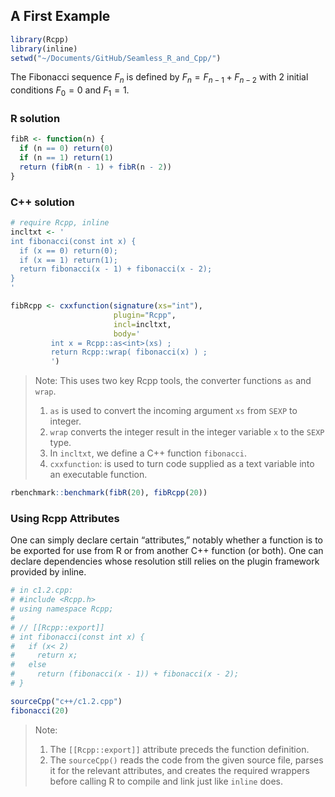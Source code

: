 ## A First Example
```r
library(Rcpp)
library(inline)
setwd("~/Documents/GitHub/Seamless_R_and_Cpp/")
```

The Fibonacci sequence $F_n$ is defined by $F_n = F_{n-1} + F_{n-2}$ with 2 initial conditions $F_0 = 0$ and $F_1 = 1$. 

### R solution
```r
fibR <- function(n) {
  if (n == 0) return(0)
  if (n == 1) return(1)
  return (fibR(n - 1) + fibR(n - 2))
}

```

### C++ solution
```r
# require Rcpp, inline
incltxt <- '
int fibonacci(const int x) {
  if (x == 0) return(0);
  if (x == 1) return(1);
  return fibonacci(x - 1) + fibonacci(x - 2);
}
'

fibRcpp <- cxxfunction(signature(xs="int"),
                       plugin="Rcpp",
                       incl=incltxt,
                       body='
         int x = Rcpp::as<int>(xs) ;
         return Rcpp::wrap( fibonacci(x) ) ;
         ')
```

> Note: This uses two key Rcpp tools, the converter functions `as` and `wrap`. 
> 
> 1. `as` is used to convert the incoming argument `xs` from `SEXP` to integer. 
> 2. `wrap` converts the integer result in the integer variable `x` to the `SEXP` type. 
> 3. In `incltxt`, we define a C++ function `fibonacci`. 
> 4. `cxxfunction`: is used to turn code supplied as a text variable into an executable function.

```r
rbenchmark::benchmark(fibR(20), fibRcpp(20))
```

### Using Rcpp Attributes
One can simply declare certain “attributes,” notably whether a function is to be exported for use from R or from another C++ function (or both). One can declare dependencies whose resolution still relies on the plugin framework provided by inline.
```r
# in c1.2.cpp: 
# #include <Rcpp.h>
# using namespace Rcpp;
# 
# // [[Rcpp::export]]
# int fibonacci(const int x) {
#   if (x< 2)
#     return x;
#   else
#     return (fibonacci(x - 1)) + fibonacci(x - 2);
# }

sourceCpp("c++/c1.2.cpp")
fibonacci(20)
```

> Note: 
> 
> 1. The `[[Rcpp::export]]` attribute preceds the function definition.
> 2. The `sourceCpp()` reads the code from the given source file, parses it for the relevant attributes, and creates the required wrappers before calling R to compile and link just like `inline` does.



